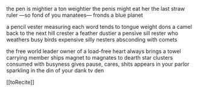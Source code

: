 the pen is mightier
a ton weightier
the penis might eat her
the last straw ruler
—so fond of you manatees—
fronds a blue planet

a pencil vester
measuring each word
tends to tongue weight
dons a camel back to
the next hill crester
a feather dustier
a pensive sill rester
who weathers busy birds
expensive silly nesters
absconding with comets

the free world leader
owner of a load-free heart
always brings a towel
carrying member
ships
magnet to magnates
to dearth star clusters
consumed with busyness
gives pause, cares, shits
appears in your parlor
sparkling in the din
of your dank tv den

[[toRecite]]

